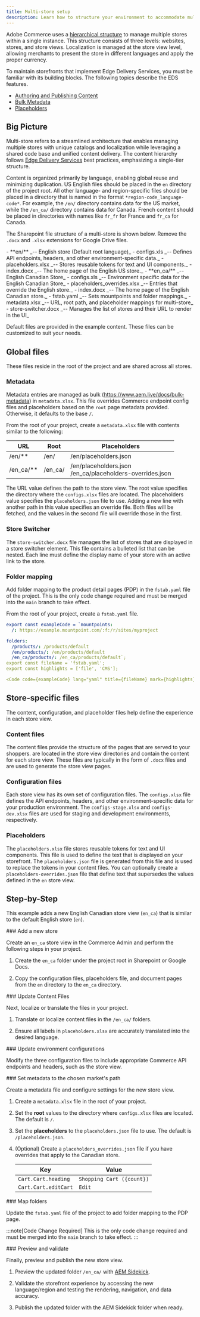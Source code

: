 ```yaml
---
title: Multi-store setup
description: Learn how to structure your environment to accommodate multiple stores.
---
```




Adobe Commerce uses a [hierarchical structure](https://experienceleague.adobe.com/en/docs/commerce-admin/start/setup/websites-stores-views) to manage multiple stores within a single instance. This structure consists of three levels: websites, stores, and store views. Localization is managed at the store view level, allowing merchants to present the store in different languages and apply the proper currency.

To maintain storefronts that implement Edge Delivery Services, you must be familiar with its building blocks. The following topics describe the EDS features.

* [Authoring and Publishing Content](https://experienceleague.adobe.com/en/docs/experience-manager-cloud-service/content/edge-delivery/document-authoring/authoring)
* [Bulk Metadata](https://www.aem.live/docs/bulk-metadata)
* [Placeholders](https://www.aem.live/docs/placeholders)

## Big Picture

Multi-store refers to a streamlined architecture that enables managing multiple stores with unique catalogs and localization while leveraging a shared code base and unified content delivery. The content hierarchy follows [Edge Delivery Services](https://experienceleague.adobe.com/en/docs/experience-manager-cloud-service/content/edge-delivery/overview) best practices, emphasizing a single-tier structure.

Content is organized primarily by language, enabling global reuse and minimizing duplication. US English files should be placed in the `en` directory of the project root. All other language- and region-specific files should be placed in a directory that is named in the format `*region-code_language-code*`. For example, the `/en/` directory contains data for the US market, while the  `/en_ca/` directory contains data for Canada. French content should be placed in directories with names like `fr_fr` for France and `fr_ca` for Canada.

The Sharepoint file structure of a multi-store is shown below. Remove the `.docx` and `.xlsx` extensions for Google Drive files.

<FileTree>
- **en/** _-- English store (Default root language)_
  - configs.xls _-- Defines API endpoints, headers, and other environment-specific data._
  - placeholders.xlsx _-- Stores reusable tokens for text and UI components._
  - index.docx _-- The home page of the English US store._
- **en_ca/** _-- English Canadian Store_
  - configs.xls _-- Environment specific data for the English Canadian Store_
  - placeholders_overrides.xlsx _-- Entries that override the English store._
  - index.docx _-- The home page of the English Canadian store._
- fstab.yaml _-- Sets mountpoints and folder mappings._
- metadata.xlsx _-- URL, root path, and placeholder mappings for multi-store_
- store-switcher.docx _-- Manages the list of stores and their URL to render in the UI_
</FileTree>

Default files are provided in the example content. These files can be customized to suit your needs.

## Global files

These files reside in the root of the project and are shared across all stores.

### Metadata

Metadata entries are managed as bulk (https://www.aem.live/docs/bulk-metadata) in `metadata.xlsx`.
This file overrides Commerce endpoint config files and placeholders based on the `root` page metadata provided. Otherwise, it defaults to the base `/`.

From the root of your project, create a `metadata.xlsx` file with contents similar to the following:

| URL | Root | Placeholders |
|---|---|---|
| /en/** | /en/ | /en/placeholders.json |
| /en_ca/** | /en_ca/ | /en/placeholders.json<br/>/en_ca/placeholders-overrides.json |

The URL value defines the path to the store view. The root value specifies the directory where the `configs.xlsx` files are located. The placeholders value specifies the `placeholders.json` file to use. Adding a new line with another path in this value specifies an override file. Both files will be fetched, and the values in the second file will override those in the first.

### Store Switcher

The `store-switcher.docx` file manages the list of stores that are displayed in a store switcher element.
This file contains a bulleted list that can be nested. Each line must define the display name of your store with an active link to the store.

### Folder mapping

Add folder mapping to the product detail pages (PDP) in the `fstab.yaml` file of the project. This is the only code change required and must be merged into the `main` branch to take effect.

From the root of your project, create a `fstab.yaml` file.

```yaml
export const exampleCode = `mountpoints:
  /: https://example.mountpoint.com/:f:/r/sites/myproject

folders:
  /products/: /products/default
  /en/products/: /en/products/default
  /en_ca/products/: /en_ca/products/default`;
export const fileName = 'fstab.yaml';
export const highlights = ['file', 'CMS'];

<Code code={exampleCode} lang="yaml" title={fileName} mark={highlights} />
```

## Store-specific files

The content, configuration, and placeholder files help define the experience in each store view.

### Content files

The content files provide the structure of the pages that are served to your shoppers. are located in the store view directories and contain the content for each store view. These files are typically in the form of `.docx` files and are used to generate the store view pages.

### Configuration files

Each store view has its own set of configuration files. The `configs.xlsx` file defines the API endpoints, headers, and other environment-specific data for your production environment. The `configs-stage.xlsx` and `configs-dev.xlsx` files are used for staging and development environments, respectively.

### Placeholders

The `placeholders.xlsx` file stores reusable tokens for text and UI components. This file is used to define the text that is displayed on your storefront. The `placeholders.json` file is generated from this file and is used to replace the tokens in your content files. You can optionally create a `placeholders-overrides.json` file that define text that supersedes the values defined in the `en` store view.

## Step-by-Step

This example adds a new English Canadian store view (`en_ca`) that is similar to the default English store (`en`).

<Tasks>

<Task>
### Add a new store

Create an `en_ca` store view in the Commerce Admin and perform the following steps in your project.

1. Create the `en_ca` folder under the project root in Sharepoint or Google Docs.

1. Copy the configuration files, placeholders file, and document pages from the `en` directory to the `en_ca` directory.

</Task>

<Task>
### Update Content Files

Next, localize or translate the files in your project.

1. Translate or localize content files in the `/en_ca/` folders.

1. Ensure all labels in `placeholders.xlsx` are accurately translated into the desired language.

</Task>

<Task>
### Update environment configurations

Modify the three configuration files to include appropriate Commerce API endpoints and headers, such as the store view.

</Task>

<Task>
### Set metadata to the chosen market's path

Create a metadata file and configure settings for the new store view.

1. Create a `metadata.xlsx` file in the root of your project.

1. Set the **root** values to the directory where `configs.xlsx` files are located. The default is `/`.

1. Set the **placeholders** to the `placeholders.json` file to use. The default is `/placeholders.json`.

1. (Optional) Create a `placeholders_overrides.json` file if you have overrides that apply to the Canadian store.

   | Key | Value |
   |---|---|
   | `Cart.Cart.heading` | `Shopping Cart ({count})` |
   | `Cart.Cart.editCart` | `Edit` |

</Task>

<Task>
### Map folders

Update the `fstab.yaml` file of the project to  add folder mapping to the PDP page.

:::note[Code Change Required]
This is the only code change required and must be merged into the `main` branch to take effect.
:::

</Task>

<Task>
### Preview and validate

Finally, preview and publish the new store view.

1. Preview the updated folder `/en_ca/` with [AEM Sidekick]().

1. Validate the storefront experience by accessing the new language/region and testing the rendering, navigation, and data accuracy.

1. Publish the updated folder with the AEM Sidekick folder when ready.

</Task>
</Tasks>
